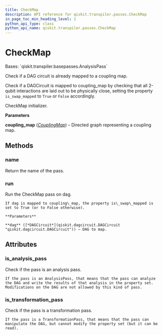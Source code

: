 ```yaml
---
title: CheckMap
description: API reference for qiskit.transpiler.passes.CheckMap
in_page_toc_min_heading_level: 1
python_api_type: class
python_api_name: qiskit.transpiler.passes.CheckMap
---
```


# CheckMap

<Class id="qiskit.transpiler.passes.CheckMap" isDedicatedPage={true} github="https://github.com/qiskit/qiskit/tree/stable/0.18/qiskit/transpiler/passes/utils/check_map.py" signature="CheckMap(*args, **kwargs)">
  Bases: `qiskit.transpiler.basepasses.AnalysisPass`

  Check if a DAG circuit is already mapped to a coupling map.

  Check if a DAGCircuit is mapped to coupling\_map by checking that all 2-qubit interactions are laid out to be physically close, setting the property `is_swap_mapped` to `True` or `False` accordingly.

  CheckMap initializer.

  **Parameters**

  **coupling\_map** ([*CouplingMap*](qiskit.transpiler.CouplingMap "qiskit.transpiler.CouplingMap")) – Directed graph representing a coupling map.

  ## Methods

  ### name

  <Function id="qiskit.transpiler.passes.CheckMap.name" signature="CheckMap.name()">
    Return the name of the pass.
  </Function>

  ### run

  <Function id="qiskit.transpiler.passes.CheckMap.run" signature="CheckMap.run(dag)">
    Run the CheckMap pass on dag.

    If dag is mapped to coupling\_map, the property is\_swap\_mapped is set to True (or to False otherwise).

    **Parameters**

    **dag** ([*DAGCircuit*](qiskit.dagcircuit.DAGCircuit "qiskit.dagcircuit.DAGCircuit")) – DAG to map.
  </Function>

  ## Attributes

  ### is\_analysis\_pass

  <Attribute id="qiskit.transpiler.passes.CheckMap.is_analysis_pass">
    Check if the pass is an analysis pass.

    If the pass is an AnalysisPass, that means that the pass can analyze the DAG and write the results of that analysis in the property set. Modifications on the DAG are not allowed by this kind of pass.
  </Attribute>

  ### is\_transformation\_pass

  <Attribute id="qiskit.transpiler.passes.CheckMap.is_transformation_pass">
    Check if the pass is a transformation pass.

    If the pass is a TransformationPass, that means that the pass can manipulate the DAG, but cannot modify the property set (but it can be read).
  </Attribute>
</Class>

